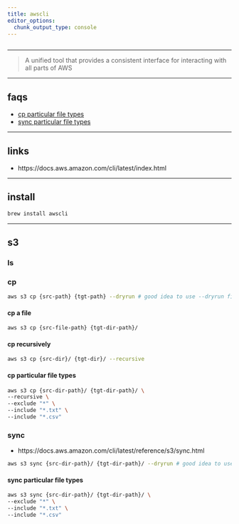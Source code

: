 ```yaml
---
title: awscli
editor_options: 
  chunk_output_type: console
---
```


```r
```

*********************************************************************

> A unified tool that provides a consistent interface for interacting with all parts of AWS

*********************************************************************

## faqs

* [cp particular file types](#cp-filetypes)  
* [sync particular file types](#sync-filetypes)  

*********************************************************************

## links

* https://docs.aws.amazon.com/cli/latest/index.html  

*********************************************************************

## install

```sh
brew install awscli
```

*********************************************************************

## s3

### ls

### cp

```sh
aws s3 cp {src-path} {tgt-path} --dryrun # good idea to use --dryrun first
```

#### cp a file {#cp-file}

```sh
aws s3 cp {src-file-path} {tgt-dir-path}/
```

#### cp recursively {#cp-recursive}

```sh
aws s3 cp {src-dir}/ {tgt-dir}/ --recursive
```

#### cp particular file types {#cp-filetypes}

```sh
aws s3 cp {src-dir-path}/ {tgt-dir-path}/ \
--recursive \
--exclude "*" \
--include "*.txt" \
--include "*.csv"
```

### sync

* https://docs.aws.amazon.com/cli/latest/reference/s3/sync.html

```sh
aws s3 sync {src-dir-path}/ {tgt-dir-path}/ --dryrun # good idea to use --dryrun first
```

#### sync particular file types {#sync-filetypes}

```sh
aws s3 sync {src-dir-path}/ {tgt-dir-path}/ \
--exclude "*" \
--include "*.txt" \
--include "*.csv"
```


